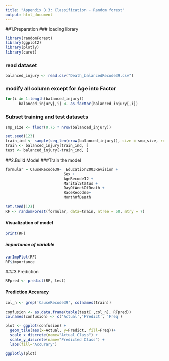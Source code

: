 ```yaml
---
title: "Appendix B.3: Classification - Random forest"
output: html_document
---
```

##1.Preparation 
### loading library
```r
library(randomForest)
library(ggplot2)
library(plotly)
library(caret)
```

### read dataset
```r
balanced_injury <- read.csv("Death_balancedRecode39.csv")
```

### modify all column except for Age into Factor
```r
for(i in 1:length(balanced_injury))
      balanced_injury[,i] <- as.factor(balanced_injury[,i])
```

### Subset training and test datasets 
```r
smp_size <- floor(0.75 * nrow(balanced_injury))

set.seed(123)
train_ind <- sample(seq_len(nrow(balanced_injury)), size = smp_size, replace = FALSE)
train <- balanced_injury[train_ind, ]
test <- balanced_injury[-train_ind, ]
```
##2.Build Model
###Train the model
```r
formular = CauseRecode39~  Education2003Revision +
                          Sex +
                          AgeRecode12 +  
                          MaritalStatus + 
                          DayOfWeekOfDeath + 
                          RaceRecode5+
                          MonthOfDeath

set.seed(123)
RF <- randomForest(formular, data=train, ntree = 50, mtry = 7)
```

#### Visualization of model
```r
print(RF)
```
##### importance of variable
```r
varImpPlot(RF)
RF$importance
```

###3.Prediction
```r
RFpred <- predict(RF, test)
```

#### Prediction Accuracy
```r
col_n <- grep('CauseRecode39', colnames(train))

confusion <- as.data.frame(table(test[ ,col_n], RFpred))
colnames(confusion) <- c('Actual','Predict', 'Freq')

plot <- ggplot(confusion) +
  geom_tile(aes(x=Actual, y=Predict, fill=Freq))+ 
  scale_x_discrete(name="Actual Class") + 
  scale_y_discrete(name="Predicted Class") + 
  labs(fill="Accurary")

ggplotly(plot)
```


